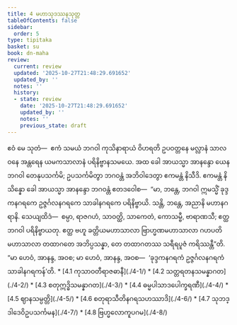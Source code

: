 ```yaml
---
title: 4 မဟာသုဒဿနသုတ္တ
tableOfContents: false
sidebar:
  order: 5
type: tipitaka
basket: su
book: dn-maha
review:
  current: review
  updated: '2025-10-27T21:48:29.691652'
  updated_by: ''
  notes: ''
  history:
  - state: review
    date: '2025-10-27T21:48:29.691652'
    updated_by: ''
    notes: ''
    previous_state: draft
---
```



<ReviewStatus review={frontmatter.review} showDetails={true} />

<HypothesisAnnotation frontmatter={frontmatter} />

<DynamicBreadcrumb />

<Division number="241" book="dn-maha" e="ch" v="7" p="139">

<Paragraph number="535" book="dn-maha">
ဧဝံ မေ သုတံ—  ဧကံ သမယံ ဘဂဝါ ကုသိနာရာယံ ဝိဟရတိ ဥပဝတ္တနေ မလ္လာနံ သာလဝနေ အန္တရေန ယမကသာလာနံ ပရိနိဗ္ဗာနသမယေ. အထ ခေါ အာယသ္မာ အာနန္ဒော ယေန ဘဂဝါ တေနုပသင်္ကမိ; ဥပသင်္ကမိတွာ ဘဂဝန္တံ အဘိဝါဒေတွာ ဧကမန္တံ နိသီဒိ. ဧကမန္တံ နိသိန္နော ခေါ အာယသ္မာ အာနန္ဒော ဘဂဝန္တံ ဧတဒဝေါစ—  “မာ, ဘန္တေ, ဘဂဝါ ဣမသ္မိံ ခုဒ္ဒကနဂရကေ ဥဇ္ဇင်္ဂလနဂရကေ သာခါနဂရကေ ပရိနိဗ္ဗာယိ. သန္တိ, ဘန္တေ, အညာနိ မဟာနဂရာနိ. သေယျထိဒံ—  စမ္ပာ, ရာဇဂဟံ, သာဝတ္ထိ, သာကေတံ, ကောသမ္ဗီ, ဗာရာဏသီ; ဧတ္ထ ဘဂဝါ ပရိနိဗ္ဗာယတု. ဧတ္ထ ဗဟူ ခတ္တိယမဟာသာလာ ဗြာဟ္မဏမဟာသာလာ ဂဟပတိမဟာသာလာ တထာဂတေ အဘိပ္ပသန္နာ, တေ တထာဂတဿ သရီရပူဇံ ကရိဿန္တီ”တိ.

</Paragraph>

</Division>
<Division number="242" book="dn-maha" e="ch" v="7" p="139">

<Paragraph number="536" book="dn-maha">
“မာ ဟေဝံ, အာနန္ဒ, အဝစ; မာ ဟေဝံ, အာနန္ဒ, အဝစ—  ‘ခုဒ္ဒကနဂရကံ ဥဇ္ဇင်္ဂလနဂရကံ သာခါနဂရကန်’တိ.

</Paragraph>
</Division>

<TableOfContents book="dn-maha" section="4">
* [4.1 ကုသာဝတီရာဇဓာနီ](./4-1/)
* [4.2 သတ္တရတနသမန္နာဂတ](./4-2/)
* [4.3 စတုဣဒ္ဓိသမန္နာဂတ](./4-3/)
* [4.4 ဓမ္မပါသာဒပေါက္ခရဏီ](./4-4/)
* [4.5 ဈာနသမ္ပတ္တိ](./4-5/)
* [4.6 စတုရာသီတိနဂရသဟဿာဒိ](./4-6/)
* [4.7 သုဘဒ္ဒါဒေဝိဥပသင်္ကမန](./4-7/)
* [4.8 ဗြဟ္မလောကူပဂမ](./4-8/)
</TableOfContents>